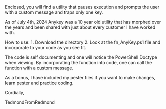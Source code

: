 Enclosed, you will find a utility that pauses execution and prompts the user with a custom message and traps only one key.

As of July 4th, 2024 Anykey was a 10 year old utility that has morphed over the years and been shared with just about every customer I have worked with.

How to use:
1. Download the directory
2. Look at the fn_AnyKey.ps1 file and incorporate to your code as you see fit.

The code is self documenting and one will notice the PowerShell Doctype when viewing. 
By incorporating the function into code, one can call the function with a custom message.

As a bonus, I have included my pester files if you want to make changes, learn pester and practice coding.




Cordially,

TedmondFromRedmond

